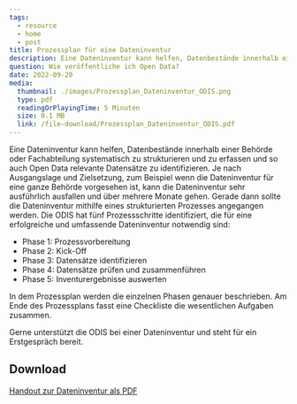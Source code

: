 ```yaml
---
tags:
  - resource
  - home
  - post
title: Prozessplan für eine Dateninventur
description: Eine Dateninventur kann helfen, Datenbestände innerhalb einer Behörde oder Fachabteilung systematisch zu strukturieren und zu erfassen und so auch Open Data relevante Datensätze zu identifizieren. Je nach Ausgangslage und Zielsetzung, zum Beispiel wenn die Dateninventur für eine ganze Behörde vorgesehen ist, kann die Dateninventur sehr ausführlich ausfallen und über mehrere Monate gehen. Gerade dann sollte die Dateninventur mithilfe eines strukturierten Prozesses angegangen werden. Die ODIS hat fünf Prozessschritte identifiziert, die für eine erfolgreiche und umfassende Dateninventur notwendig sind.
question: Wie veröffentliche ich Open Data?
date: 2022-09-20
media:
  thumbnail: ./images/Prozessplan_Dateninventur_ODIS.png
  type: pdf
  readingOrPlayingTime: 5 Minuten
  size: 0.1 MB
  link: /file-download/Prozessplan_Dateninventur_ODIS.pdf
---
```


Eine Dateninventur kann helfen, Datenbestände innerhalb einer Behörde oder Fachabteilung systematisch zu strukturieren und zu erfassen und so auch Open Data relevante Datensätze zu identifizieren. Je nach Ausgangslage und Zielsetzung, zum Beispiel wenn die Dateninventur für eine ganze Behörde vorgesehen ist, kann die Dateninventur sehr ausführlich ausfallen und über mehrere Monate gehen. Gerade dann sollte die Dateninventur mithilfe eines strukturierten Prozesses angegangen werden. Die ODIS hat fünf Prozessschritte identifiziert, die für eine erfolgreiche und umfassende Dateninventur notwendig sind:

-	Phase 1: Prozessvorbereitung
-	Phase 2: Kick-Off
-	Phase 3: Datensätze identifizieren
-	Phase 4: Datensätze prüfen und zusammenführen
-	Phase 5: Inventurergebnisse auswerten

In dem Prozessplan werden die einzelnen Phasen genauer beschrieben. Am Ende des Prozessplans fasst eine Checkliste die wesentlichen Aufgaben zusammen. 

Gerne unterstützt die ODIS bei einer Dateninventur und steht für ein Erstgespräch bereit.

<PdfEmbed
  filePath="/file-download/Prozessplan_Dateninventur_ODIS.pdf"
  downloadLinkText="Download Handout"
  mediaMetadata={frontmatter.media}
/>

## Download

[Handout zur Dateninventur als PDF](/assets/file-download/Prozessplan_Dateninventur_ODIS.pdf)
